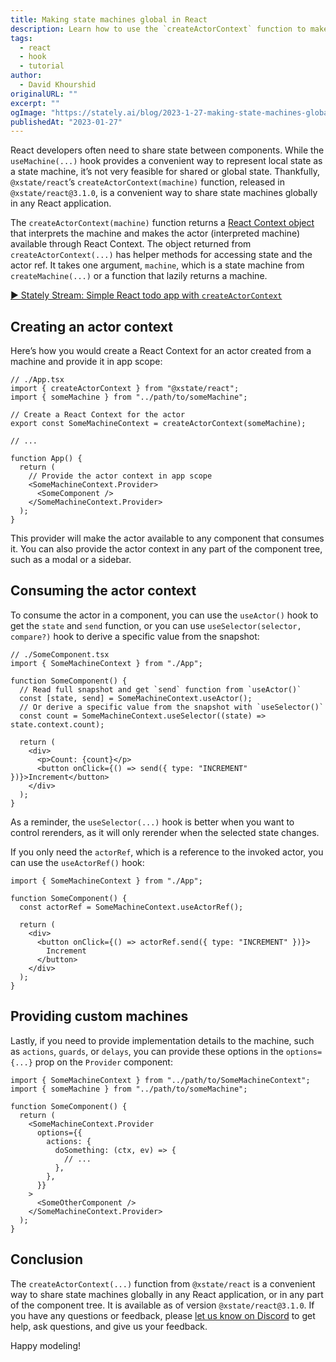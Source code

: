 ```yaml
---
title: Making state machines global in React
description: Learn how to use the `createActorContext` function to make state machines global in React.
tags:
  - react
  - hook
  - tutorial
author:
  - David Khourshid
originalURL: ""
excerpt: ""
ogImage: "https://stately.ai/blog/2023-1-27-making-state-machines-global-in-react.png"
publishedAt: "2023-01-27"
---
```


React developers often need to share state between components. While the `useMachine(...)` hook provides a convenient way to represent local state as a state machine, it’s not very feasible for shared or global state. Thankfully, `@xstate/react`’s `createActorContext(machine)` function, released in `@xstate/react@3.1.0`, is a convenient way to share state machines globally in any React application.

The `createActorContext(machine)` function returns a [React Context object](https://beta.reactjs.org/learn/passing-data-deeply-with-context) that interprets the machine and makes the actor (interpreted machine) available through React Context. The object returned from `createActorContext(...)` has helper methods for accessing state and the actor ref. It takes one argument, `machine`, which is a state machine from `createMachine(...)` or a function that lazily returns a machine.

[▶️ Stately Stream: Simple React todo app with `createActorContext`](https://www.youtube.com/watch?v=M6KjEogxfQE)

## Creating an actor context

Here’s how you would create a React Context for an actor created from a machine and provide it in app scope:

```tsx
// ./App.tsx
import { createActorContext } from "@xstate/react";
import { someMachine } from "../path/to/someMachine";

// Create a React Context for the actor
export const SomeMachineContext = createActorContext(someMachine);

// ...

function App() {
  return (
    // Provide the actor context in app scope
    <SomeMachineContext.Provider>
      <SomeComponent />
    </SomeMachineContext.Provider>
  );
}
```

This provider will make the actor available to any component that consumes it. You can also provide the actor context in any part of the component tree, such as a modal or a sidebar.

## Consuming the actor context

To consume the actor in a component, you can use the `useActor()` hook to get the `state` and `send` function, or you can use `useSelector(selector, compare?)` hook to derive a specific value from the snapshot:

```tsx
// ./SomeComponent.tsx
import { SomeMachineContext } from "./App";

function SomeComponent() {
  // Read full snapshot and get `send` function from `useActor()`
  const [state, send] = SomeMachineContext.useActor();
  // Or derive a specific value from the snapshot with `useSelector()`
  const count = SomeMachineContext.useSelector((state) => state.context.count);

  return (
    <div>
      <p>Count: {count}</p>
      <button onClick={() => send({ type: "INCREMENT" })}>Increment</button>
    </div>
  );
}
```

As a reminder, the `useSelector(...)` hook is better when you want to control rerenders, as it will only rerender when the selected state changes.

If you only need the `actorRef`, which is a reference to the invoked actor, you can use the `useActorRef()` hook:

```tsx
import { SomeMachineContext } from "./App";

function SomeComponent() {
  const actorRef = SomeMachineContext.useActorRef();

  return (
    <div>
      <button onClick={() => actorRef.send({ type: "INCREMENT" })}>
        Increment
      </button>
    </div>
  );
}
```

## Providing custom machines

Lastly, if you need to provide implementation details to the machine, such as `actions`, `guards`, or `delays`, you can provide these options in the `options={...}` prop on the `Provider` component:

```tsx
import { SomeMachineContext } from "../path/to/SomeMachineContext";
import { someMachine } from "../path/to/someMachine";

function SomeComponent() {
  return (
    <SomeMachineContext.Provider
      options={{
        actions: {
          doSomething: (ctx, ev) => {
            // ...
          },
        },
      }}
    >
      <SomeOtherComponent />
    </SomeMachineContext.Provider>
  );
}
```

## Conclusion

The `createActorContext(...)` function from `@xstate/react` is a convenient way to share state machines globally in any React application, or in any part of the component tree. It is available as of version `@xstate/react@3.1.0`. If you have any questions or feedback, please [let us know on Discord](https://discord.gg/xstate) to get help, ask questions, and give us your feedback.

Happy modeling!
